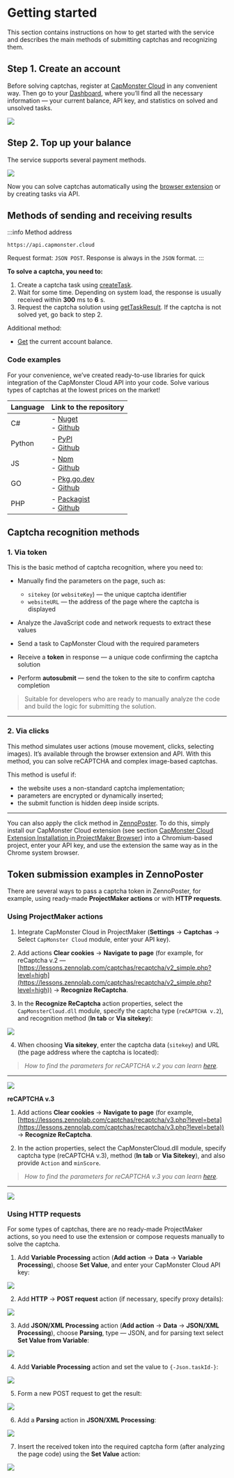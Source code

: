 ﻿---
sidebar_position: 1
sidebar_label: Getting started
# id: my-home-doc
# slug: /
---


<ArticleHead slug="getting-start" />

# Getting started

This section contains instructions on how to get started with the service and describes the main methods of submitting captchas and recognizing them.

## Step 1. Create an account

Before solving captchas, register at [CapMonster Cloud](https://capmonster.cloud/) in any convenient way. Then go to your [Dashboard](https://capmonster.cloud/Dashboard), where you’ll find all the necessary information — your current balance, API key, and statistics on solved and unsolved tasks.

![](./images/dashboard.png)

## Step 2. Top up your balance

The service supports several payment methods.

![](./images/payment.png)

Now you can solve captchas automatically using the [browser extension](../docs/extension) or by creating tasks via API.

## Methods of sending and receiving results

:::info Method address
```http
https://api.capmonster.cloud
```
Request format: `JSON POST`.
Response is always in the `JSON` format.
:::

**To solve a captcha, you need to:**

1. Create a captcha task using [createTask](api/methods/create-task.mdx).
2. Wait for some time. Depending on system load, the response is usually received within **300** ms to **6** s.
3. Request the captcha solution using [getTaskResult](api/methods/get-task-result.mdx). If the captcha is not solved yet, go back to step 2.

Additional method:

* [Get](api/methods/get-balance.mdx) the current account balance.

### Code examples

For your convenience, we’ve created ready-to-use libraries for quick integration of the CapMonster Cloud API into your code. Solve various types of captchas at the lowest prices on the market!

|**Language**|**Link to the repository**|
| :- | :- | 
|С#|- [Nuget](https://www.nuget.org/packages/Zennolab.CapMonsterCloud.Client)<br /> - [Github](https://github.com/ZennoLab/capmonstercloud-client-dotnet) |
|Python|- [PyPl](https://pypi.org/project/capmonstercloudclient/)<br /> - [Github](https://github.com/ZennoLab/capmonstercloud-client-python)|
|JS|- [Npm](https://www.npmjs.com/package/@zennolab_com/capmonstercloud-client)<br /> - [Github](https://github.com/ZennoLab/capmonstercloud-client-js)|
|GO|- [Pkg.go.dev](https://pkg.go.dev/github.com/ZennoLab/capmonstercloud-client-go)<br /> - [Github](https://github.com/ZennoLab/capmonstercloud-client-go)|
|PHP|- [Packagist](https://packagist.org/packages/zennolab/capmonstercloud.client)<br /> - [Github](https://github.com/ZennoLab/capmonstercloud-client-php)|

## Captcha recognition methods

### 1. Via token

This is the basic method of captcha recognition, where you need to:

* Manually find the parameters on the page, such as:

  * `sitekey` (or `websiteKey`) — the unique captcha identifier
  * `websiteURL` — the address of the page where the captcha is displayed
* Analyze the JavaScript code and network requests to extract these values
* Send a task to CapMonster Cloud with the required parameters
* Receive a **token** in response — a unique code confirming the captcha solution
* Perform **autosubmit** — send the token to the site to confirm captcha completion

> Suitable for developers who are ready to manually analyze the code and build the logic for submitting the solution.

---

### 2. Via clicks

This method simulates user actions (mouse movement, clicks, selecting images). It’s available through the browser extension and API. With this method, you can solve reCAPTCHA and complex image-based captchas.

This method is useful if:

* the website uses a non-standard captcha implementation;
* parameters are encrypted or dynamically inserted;
* the submit function is hidden deep inside scripts.

---

You can also apply the click method in [ZennoPoster](https://zennolab.com/en/products/zennoposter/). To do this, simply install our CapMonster Cloud extension (see section [CapMonster Cloud Extension Installation in ProjectMaker Browser](extension/install-instruction.mdx)) into a Chromium-based project, enter your API key, and use the extension the same way as in the Chrome system browser.

## Token submission examples in ZennoPoster

There are several ways to pass a captcha token in ZennoPoster, for example, using ready-made **ProjectMaker actions** or with **HTTP requests**.

### Using ProjectMaker actions

1. Integrate CapMonster Cloud in ProjectMaker (**Settings** → **Captchas** → Select `CapMonster Cloud` module, enter your API key).

2. Add actions **Clear cookies** → **Navigate to page** (for example, for reCaptcha v.2 — [https://lessons.zennolab.com/captchas/recaptcha/v2_simple.php?level=high](https://lessons.zennolab.com/captchas/recaptcha/v2_simple.php?level=high)) → **Recognize ReCaptcha**.

3. In the **Recognize ReCaptcha** action properties, select the `CapMonsterCloud.dll` module, specify the captcha type (`reCAPTCHA v.2`), and recognition method (**In tab** or **Via sitekey**):

![](./images/getting-started-1.png)

4. When choosing **Via sitekey**, enter the captcha data (`sitekey`) and URL (the page address where the captcha is located):

> *How to find the parameters for reCAPTCHA v.2 you can learn [here](./captchas/no-captcha-task#how-to-find-all-required-parameters-to-create-a-task).*

---

![](./images/getting-started-2.png)

**reCAPTCHA v.3**

1. Add actions **Clear cookies** → **Navigate to page** (for example, [https://lessons.zennolab.com/captchas/recaptcha/v3.php?level=beta](https://lessons.zennolab.com/captchas/recaptcha/v3.php?level=beta)) → **Recognize ReCaptcha**.

2. In the action properties, select the CapMonsterCloud.dll module, specify captcha type (reCAPTCHA v.3), method (**In tab** or **Via Sitekey**), and also provide `Action` and `minScore`.

> *How to find the parameters for reCAPTCHA v.3 you can learn [here](./captchas/recaptcha-v3-task#how-to-find-all-required-parameters-to-create-a-task).*

---

![](./images/getting-started-3.png)

<!-- ### hCaptcha

1. Add the “Recognize hCaptcha” action into your project after navigating to the page with the captcha;

2. In the “Recognize hCaptcha” action properties, choose the method (In tab or Via Sitekey). If using Sitekey, enter the sitekey and captcha page URL:

![](./images/getting-started-4.png) -->

### Using HTTP requests

For some types of captchas, there are no ready-made ProjectMaker actions, so you need to use the extension or compose requests manually to solve the captcha.

1. Add **Variable Processing** action (**Add action** → **Data** → **Variable Processing**), choose **Set Value**, and enter your CapMonster Cloud API key:

![](./images/getting-started-5.png)

2. Add **HTTP** → **POST request** action (if necessary, specify proxy details):

![](./images/getting-started-6.png)

3. Add **JSON/XML Processing** action (**Add action** → **Data** → **JSON/XML Processing**), choose **Parsing**, type — JSON, and for parsing text select **Set Value from Variable**:

![](./images/getting-started-7.png)

4. Add **Variable Processing** action and set the value to `{-Json.taskId-}`:

![](./images/getting-started-8.png)

5. Form a new POST request to get the result:

![](./images/getting-started-9.png)

6. Add a **Parsing** action in **JSON/XML Processing**:

![](./images/getting-started-10.png)

7. Insert the received token into the required captcha form (after analyzing the page code) using the **Set Value** action:

![](./images/getting-started-11.png)


